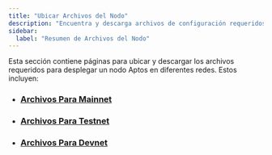 ```yaml
---
title: "Ubicar Archivos del Nodo"
description: "Encuentra y descarga archivos de configuración requeridos, blobs génesis, y waypoints para desplegar nodos Aptos en redes mainnet, testnet, y devnet."
sidebar:
  label: "Resumen de Archivos del Nodo"
---
```


Esta sección contiene páginas para ubicar y descargar los archivos requeridos para desplegar un nodo Aptos
en diferentes redes. Estos incluyen:

- ### [Archivos Para Mainnet](/network/nodes/configure/node-files-all-networks/node-files-mainnet)
- ### [Archivos Para Testnet](/network/nodes/configure/node-files-all-networks/node-files-testnet)
- ### [Archivos Para Devnet](/network/nodes/configure/node-files-all-networks/node-files-devnet)
